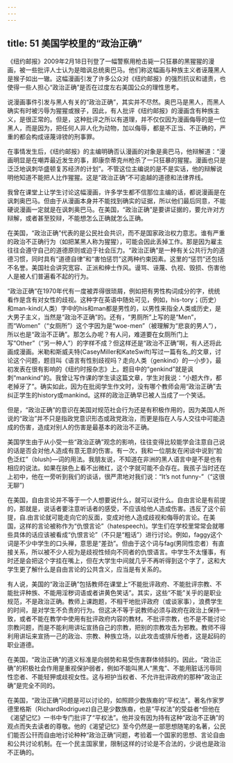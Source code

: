 ```yaml
---
---
---
```

title: 51 美国学校里的“政治正确”
---




《纽约邮报》2009年2月18日刊登了一幅警察用枪击毙一只狂暴的黑猩猩的漫画，被一些批评人士认为是暗讽总统奥巴马。他们称这幅画与种族主义者诬蔑黑人是猴子如出一辙。这幅漫画引发了许多公众对《纽约邮报》的强烈抗议和谴责，也使得一些人担心“政治正确”是否在过度左右美国公众的理性思考。

说漫画事件引发与黑人有关的“政治正确”，其实并不尽然。奥巴马是黑人，而黑人确实有时被污辱为猩猩或猴子，因此，有人批评《纽约邮报》的漫画含有种族主义，是很正常的。但是，这种批评之所以有道理，并不仅仅因为漫画侮辱的是一位黑人，而是因为，把任何人非人化为动物，加以侮辱，都是不正当、不正确的，严重的都会构成诬蔑诽镑的刑事罪。

在事情发生后，《纽约邮报》的主编明确否认漫画的对象是奥巴马，他辩解道：“漫画明显是在嘲弄最近发生的事，即康奈蒂克州枪杀了一只狂暴的猩猩。漫画也只是泛泛地讽刺华盛顿复苏经济的计划”。不管这位主编说的是不是实话，他的辩解说明他知道不能把人比作猩猩。这是“政治正确”不可逾越的道德和法律界线。

我曾在课堂上让学生讨论这幅漫画，许多学生都不信那位主编的话，都说漫画是在讽刺奥巴马。但由于从漫画本身并不能找到确实的证据，所以他们最后同意，不能硬说漫画一定就是在讽刺奥巴马。在美国，“政治正确”是要讲证据的，要允许对方辩解，或者甚至狡辩，不能想怎么正确就怎么正确。

在美国，“政治正确”代表的是公民社会共识，而不是国家政治权力意志。谁有严重的政治不正确行为（如把某黑人称为猩猩），可能会因此丢掉工作。那是因为雇主往往会遵守自己的道德原则或迫于社会压力。“政治正确”是一种有关公共行为的道德习惯，同时具有“道德自律”和“害怕惩罚”这两种约束因素。这里的“惩罚”还包括不名誉。美国社会讲究宽容、正派和绅士作风。谩骂、诬蔑、仇视、毁损、伤害他人是被人们普遍看不起的行为。

“政治正确”在1970年代有一度被弄得很琐屑，例如把有男性构词成分的字，统统看作是含有对女性的歧视。这种字在英语中随处可见，例如，his-tory；(历史）和man-kind(人类）字中的his和man都是男性的，以男性来指全人类或历史，是大男子主义，当然是“政治不正确”的。还有，“男厕所”上写的是“Men”，而“Women”（“女厕所”）这个字因为是“woe-men”（被理解为“悲哀的男人”），所以也是“政治不正确”。那怎么办呢？有人问，难道要在女厕所门上写“Other”（“另一种人”）的字样不成？但这样还是“政治不正确”啊，有人还将此画成漫画。米勒和斯威夫特(CaseyMiller和KateSwift)写过一篇有名_的文章，讨论这个问题，题目叫《语言有性别歧视吗？走向人类（genkind〉的一小步》，最初发表在很有影响的《纽约时报杂志》上。题目中的“genkind”就是讽刺“mankind”的。我曾让写作课的学生读这篇文章，学生对我说：“小题大作，都老掉牙了”。确实如此，因为在批阅学生作文时，没有哪个教师会用“政治正确”去纠正学生的history或mankind。这样的政治正确早已被人当成了一个笑话。

但是，“政治正确”的意识在美国对规范社会行为还是有积极作用的，因为美国人所说的“政治”并不只是指政党意识形态或政党政治，而更是指在人与人交往中可能造成的伤害，造成对别人的伤害是最基本的政治不正确。

美国学生由于从小受一些“政治正确”观念的影响，往往变得比较能学会注意自己说的话是否会对他人造成有意无意的伤害。有一次，我和一位朋友在闲谈中说到“脸色泛红”（blush)—词的用法。我朋友说，不知道在非洲的黑人语言中是不是也有相应的说法。如果在肤色上看不出微红，这个字就可能不会存在。我孩子当时还在上初中，他在一旁听到我们的谈话，很严肃地对我们说：“It’s not funny-”（“这很无聊”)

在美国，自由言论并不等于一个人想要说什么，就可以说什么。自由言论是有前提的，那就是，说话者要注意听话者的感受，不应该给他人造成伤害。违反了这个前提，自.由言论就可能走向它的反面，变成对他人造成歧视和侮辱的言论。在美国，这样的言论被称作为“仇恨言论”（hatespeech)。学生们在学校里常常会就哪些具体的话应该被看成“仇恨言论”（不只是“粗话”）进行讨论。例如，faggy这个词是不少中学生的口头禅，意思是“差劲”。但由于这个词与fag(男同性恋者）有直接关系，所以被不少人视为是歧视性倾向不同者的仇恨语言。中学生不太懂事，有时还是会把这个字挂在嘴上，但在大学生中间就几乎不再听得到这个字了，这和大学生更了解什么是自由言论的公共含义，应当是有关系的。

有人说，美国的“政治正确”包括教师在课堂上“不能批评政府、不能批评宗教、不能批评种族、不能用淫秽词语或者讲黄色笑话”。其实，这些“不能”关乎的是职业规范，不是政治正确。教师上课跑题，不相干地批评政府（或谈家事），浪费学生的时间，是对学生不负责的行为。但这决不等于说教师必须与政府在政治上保持一致，或者不能在教学中使用有批评政府内容的教材。不批评宗教，也不是不能讨论宗教问题，而是不能利用讲坛宣扬自己的宗教，把别的宗教攻击为邪教。教师不得利用讲坛来宣扬一己的政治、宗教、种族立场，以此攻击或排斥他者，这是起码的职业道德。

在美国，“政治正确”的道义标准是向弱势和易受伤害群体倾斜的。因此，“政治正确”的积极社会作用是重视保护弱者，例如不能叫黑人“黑鬼”、不能用脏话污辱同性恋者、不能轻狎或歧视女性。这与袒护当权者、不允许批评政府的那种“政治正确”是完全不同的。

在美国，“政治正确”问题是可以讨论的，如照顾少数族裔的“平权法”。著名作家罗德里格斯（RichardRodriguez)自己是少数族裔，也是“平权法”的受益者^但他在《渴望记忆》一书中专门批评了“平权法”。他并没有因为持有这种“政治不正确”的观点而失去读者的尊敬。他的《渴望记忆》至今仍然是一部思想随笔的名著，公民们能否公幵而自由地讨论种种“政治正确”问题，考验着一个国家的思想、言论自由和公共讨论机制。在一个民主国家里，限制这样的讨论是不合法的，少说也是政治不正确的。